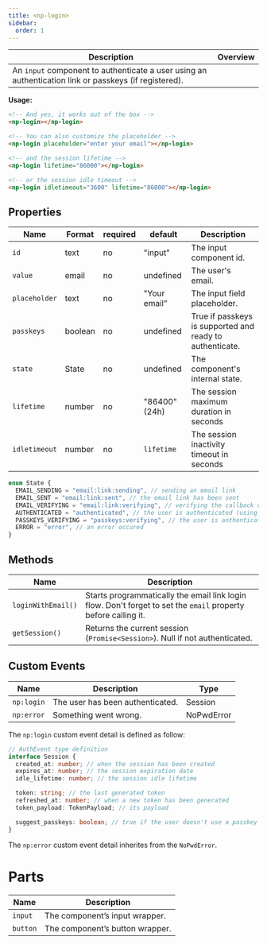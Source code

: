```yaml
---
title: <np-login>
sidebar:
  order: 1
---
```


| Description | Overview                                                                                                      |
| ----------- | ------------------------------------------------------------------------------------------------------------- |
| An `input` component to authenticate a user using an authentication link or passkeys (if registered).|<np-login></np-login> |

**Usage:**

```html
<!-- And yes, it works out of the box -->
<np-login></np-login>

<!-- You can also customize the placeholder -->
<np-login placeholder="enter your email"></np-login>

<!-- and the session lifetime -->
<np-login lifetime="86000"></np-login>

<!-- or the session idle timeout -->
<np-login idletimeout="3600" lifetime="86000"></np-login>
```


## Properties

| Name    | Format | required | default   | Description                     |
| ------- | ------ | -------- | --------- | ------------------------------- |
| `id` | text  | no      | "input" | The input component id.               |
| `value` | email  | no      | undefined | The user's email.               |
| `placeholder`  | text   | no       | "Your email" | The input field placeholder. |
| `passkeys` | boolean  | no      | undefined | True if passkeys is supported and ready to authenticate.               |
| `state` | State  | no       | undefined | The component's internal state. |
| `lifetime`        | number   | no       | "86400" (24h)      | The session maximum duration in seconds |
| `idletimeout`        | number   | no       | `lifetime`      | The session inactivity timeout in seconds |

  

```ts
enum State {
  EMAIL_SENDING = "email:link:sending", // sending an email link 
  EMAIL_SENT = "email:link:sent", // the email link has been sent
  EMAIL_VERIFYING = "email:link:verifying", // verifying the callback code from the email link
  AUTHENTICATED = "authenticated", // the user is authenticated (using email or passkey)
  PASSKEYS_VERIFYING = "passkeys:verifying", // the user is anthenticating with passkey
  ERROR = "error", // an error occured
}
```

## Methods

| Name                | Description                                                                                                    |
| ------------------- | -------------------------------------------------------------------------------------------------------------- |
| `loginWithEmail()`  | Starts programmatically the email link login flow. Don't forget to set the `email` property before calling it. |
| `getSession()`      | Returns the current session (`Promise<Session>`). Null if not authenticated.                                   |

## Custom Events

| Name       | Description                      | Type       |
| ---------- | -------------------------------- | ---------- |
| `np:login`  | The user has been authenticated. | Session  |
| `np:error` | Something went wrong.            | NoPwdError |

The `np:login` custom event detail is defined as follow:

```ts
// AuthEvent type definition
interface Session {
  created_at: number; // when the session has been created
  expires_at: number; // the session expiration date
  idle_lifetime: number; // the session idle lifetime

  token: string; // the last generated token
  refreshed_at: number; // when a new token has been generated
  token_payload: TokenPayload; // its payload

  suggest_passkeys: boolean; // true if the user doesn't use a passkey and the browser support it
}
```

The `np:error` custom event detail inherites from the `NoPwdError`.


# Parts

| Name     | Description                     |
| -------- | ------------------------------- |
| `input` | The component’s input wrapper. |
| `button` | The component’s button wrapper. |

